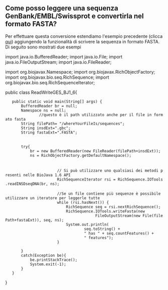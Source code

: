 == Come posso leggere una sequenza GenBank/EMBL/Swissprot e convertirla nel formato FASTA? ==

Per effettuare questa conversione estendiamo l'esempio precedente (clicca [[Biojava:CookBookItaliano:SeqIO:ReadGES|qui]]) aggiungendo la funzionalità di scrivere la sequenza in formato FASTA. Di seguito sono mostrati due esempi 

<java>
import java.io.BufferedReader;
import java.io.File;
import java.io.FileOutputStream;
import java.io.FileReader;

import org.biojavax.Namespace;
import org.biojavax.RichObjectFactory;
import org.biojavax.bio.seq.RichSequence;
import org.biojavax.bio.seq.RichSequenceIterator;


 
public class ReadWriteGES_BJ1_6{

	public static void main(String[] args) {
		BufferedReader br = null;
		Namespace ns = null;
                //questo è il path utilizzato anche per il file in formato fasta
		String filePath= "/whereYourFileIs/sequences";
		String insdExt=".gbc";
		String fastaExt=".FASTA";
		
 
		try{
			br = new BufferedReader(new FileReader(filePath+insdExt));
			ns = RichObjectFactory.getDefaultNamespace();
 
 
                        // Si può utilizzare uno qualsiasi dei metodi presenti nelle BioJava 1.6 API 		
                        RichSequenceIterator rsi = RichSequence.IOTools.readINSDseqDNA(br, ns);
 
                        //Se un file contiene più sequenze è possibile utilizzare un iteratore per leggerle tutte
                        while (rsi.hasNext()) {
                        	RichSequence seq = rsi.nextRichSequence();
                        	RichSequence.IOTools.writeFasta(new 
                                         FileOutputStream(new File(filePath+fastaExt)), seq, ns);
                            System.out.println(
                                    seq.toString() +
                                    " has " + seq.countFeatures() + 
                                    " features");
                		}

		}
		catch(Exception be){
			be.printStackTrace();
			System.exit(-1);
		}
	}
}
</java>